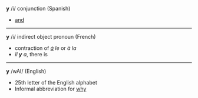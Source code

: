 '''y''' /i/  conjunction (Spanish)
*[[and]]

----

'''y''' /i/  indirect object pronoun (French)
*contraction of ''[[à]] le'' or ''à la''
*''il '''y''' a'', there is

----

'''y''' /wAI/  (English)
*25th letter of the English alphabet
*Informal abbreviation for [[why]]
